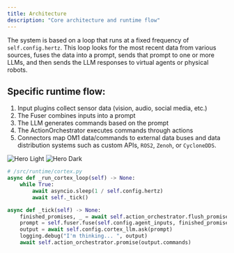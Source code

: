 ```yaml
---
title: Architecture
description: "Core architecture and runtime flow"
---
```


The system is based on a loop that runs at a fixed frequency of `self.config.hertz`. This loop looks for the most recent data from various sources, fuses the data into a prompt, sends that prompt to one or more LLMs, and then sends the LLM responses to virtual agents or physical robots.

## Specific runtime flow:

1. Input plugins collect sensor data (vision, audio, social media, etc.)
2. The Fuser combines inputs into a prompt
3. The LLM generates commands based on the prompt
4. The ActionOrchestrator executes commands through actions
5. Connectors map OM1 data/commands to external data buses and data distribution systems such as custom APIs, `ROS2`, `Zenoh`, or `CycloneDDS`.

<img
  className="block dark:hidden"
  src="/assets/flow.png"
  alt="Hero Light"
/>
<img
  className="hidden dark:block"
  src="/assets/flow.png"
  alt="Hero Dark"
/>


```python Core Runtime System
# /src/runtime/cortex.py
async def _run_cortex_loop(self) -> None:
    while True:
        await asyncio.sleep(1 / self.config.hertz)
        await self._tick()

async def _tick(self) -> None:
    finished_promises, _ = await self.action_orchestrator.flush_promises()
    prompt = self.fuser.fuse(self.config.agent_inputs, finished_promises)
    output = await self.config.cortex_llm.ask(prompt)
    logging.debug("I'm thinking... ", output)
    await self.action_orchestrator.promise(output.commands)
```
